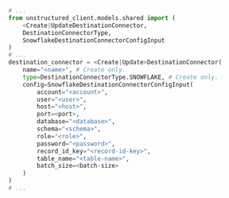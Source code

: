 ```python Python SDK
# ...
from unstructured_client.models.shared import (
    <Create|UpdateDestinationConnector,
    DestinationConnectorType,
    SnowflakeDestinationConnectorConfigInput
)
# ...
destination_connector = <Create|Update>DestinationConnector(
    name="<name>", # Create only.
    type=DestinationConnectorType.SNOWFLAKE, # Create only.
    config=SnowflakeDestinationConnectorConfigInput(
        account="<account>",
        user="<user>",
        host="<host>",
        port=<port>,
        database="<database>",
        schema="<schema>",
        role="<role>",
        password="<password>",
        record_id_key="<record-id-key>",
        table_name="<table-name>",
        batch_size=<batch-size>
    )
)
# ...
```